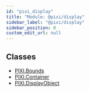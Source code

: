 ```yaml
---
id: "pixi_display"
title: "Module: @pixi/display"
sidebar_label: "@pixi/display"
sidebar_position: 0
custom_edit_url: null
---
```

## Classes
* [PIXI.Bounds](../classes/PIXI.Bounds.pixi_display)
* [PIXI.Container](../classes/PIXI.Container.pixi_display)
* [PIXI.DisplayObject](../classes/PIXI.DisplayObject.pixi_display)

    